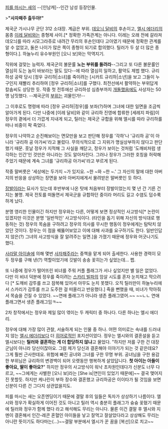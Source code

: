 [[피를 마시는 새]]의 --[인남캐]--인간 남성 등장인물. 

>'''"사자패주 출두야!"'''

제국군 가시나무 군단 312 소대장. 계급은 부위. [[데오늬 달비]]의 후손이고, [[엘시 에더리]]의 몸종 [[이레 달비]]와는 종형제 사이.[* 정확한 가족관계는 아니다. 이레는 오래 전에 갈라져 데오늬를 따라 시모그라쥬로 내려간 무리의 후손인데다 고아였기 때문에 정확한 관계를 알 수 없었고, 둘은 나이가 많은 쪽이 종형이 되기로 합의했다. 틸러가 두 살 더 많은 종형이다.]. 하늘누리 유수부원인 [오니 보]와는 막역지기.

직위에 걸맞는 능력자. 제국군의 불문률 '''노는 부위를 돌려라'''--그리고 또 다른 불문률인 열심히 도는 놈이 바보라는 말도 있다--에 따라 열심히 일하고, 활약도 제법 했다. 규리하성 공략 당시 [정우 규리하|소녀]를 죽이려는 [시카트 규리하|소년]을 보고 그들이 누구인지 재빨리 추리하여 [정우 규리하|소녀]를 구했다. 최전선에서 활약하는 부위답게 칼솜씨도 상당한 듯. 작중 첫 전투에선 규리하성 심층부까지 [[개돌]]했음에도 사상자는 50명 남짓했다. --제국군의 [[부위]]는 괴물인가!--

그 이후로도 명령에 따라 [정우 규리하|정우]를 보좌(?)하며 그녀에 대한 일면을 조금씩 알아가게 된다. 다만 나중에 [이레 달비]와 같이 규리하 진영에 합류한 [세레지 파림]이 정우의 곁에서 더 가깝게 지내게 되고, 틸러는 제국군 규합을 위해 엘시를 따라 규리하를 떠나 비중이 팍 죽었다.

정우의 나약하고 순진해보이는 면모만을 보고 판단해 정우를 '각하'나 '규리하 공'이 아니라 '규리하 공 아가씨'라고 불렀다. 무의식적으로 그 지위가 명실상부하지 않다고 판단했기 때문. 훗날 정우가 지적해 그 사실을 깨닫고, 정우가 보이는 것처럼 '도깨비처럼 생각하는 인간'인 것만은 아니라는 것도 알아차린다. 그러나 정우가 그러한 호칭을 허락해 주었기 때문에 계속 그녀를 '규리하공 아가씨'라고 부르게 된다.

작중 말버릇은 '세상에는 두가지 ~가 있지요. ~한 ~와 ~한 ~.' 그 자신의 말에 대한 아버지의 반응을 상상하는 장면을 보아 아버지에게서 물려받은 말버릇인 듯 하다. 

[[장발]]이라는 묘사가 있는데 후반부에 나온 탓에 처음부터 장발이었는지 몇 년 간 기른 건지는 불명. 제국 전토를 떠돌면서 제국군을 규합하던 중이라 머리도 길고 수염도 덥수룩하게 났다.

분명 영리한 인물이긴 하지만 정우와는 다른, 어떻게 보면 정상적인 사고방식[* 논란이 있겠지만 이것은 분명 '일반적인' 사고방식이다. (타인을 돕기 위해 자신의 방식대로 행동하는 것) 정우의 목숨을 구하려고 정우의 의사를 무시한 행동이 정우에게는 탐탁치 않았던 것이다. 정우는 이 점을 꿰뚫어보았고 이에 대해 사과를 요구하기도 한다. 일반인답지 않은(?) 그녀의 사고방식을 잘 알려주는 일면.]을 가졌기 때문에 정우와 어긋나기도 했다.

[[사라말 아이솔]]에 의해 몇번 [[사자패주]]라는 중책을 맡게 되어 출세한다. 사용한 경력이 모두 정우를 구해 낸(?) 역할이었기에 깃발이 송송 꽂히는가 싶었는데... 쩝.

또 나중에 정우가 떨어뜨린 비녀를 주워 커플 플래그가 서나 싶었지만 별 일은 없었다. 다만 이 비녀 덕분에 정우를 죽이려는 [[스카리 빌파]]의 암살 시도를 혼자 눈치채고 막으려다 [* 도깨비 감투를 쓰고 잠복해 있어서 아무도 눈치 못챘다. 오직 틸러만이 하늘누리에서 스카리가 감투를 쓰고 도주한 걸 떠올리고 반응했다.] 죽을 뻔했을 때, 비녀가 막아줘서 목숨을 건질 수 있었다. ~~연애 플래그가 아니라 생존 플래그였어.~~ ~~ㄴㄴ 연애플래그면서 생존 플래그임ㅋ~~

2차 창작에서는 정우와 제일 많이 엮이는 두 캐릭터 중 하나다. 다른 하나는 엘시 에더리.

정우에 대해 가장 많이 관찰, 서술하게 되는 인물 중 하나.
어떤 의미로는 속내를 드러내지 않는 [[엘시 에더리]]보다 더 [[히어로]]적인 포지션이었다. 정우는 엘시와의 결혼설을 듣고 엘시보다는 '''틸러와 결혼하는 게 더 합당하지 않냐'''고 물었다. "하지만 저를 구한 건 대장군님이 아니라 당신이잖아요. 그럼 제가 당신과 결혼해야 이야기가 되는 것 같은데요? 그게 훨씬 근사한데요. 위험에 빠진 공녀와 그녀를 구한 무명 부위. 공녀님을 구한 용감한 부위님은 규리하의 변경백이 되어 오랫동안 행복하게 살았답니다. '''첫 아이는 아들이 좋아요, 딸이 좋아요?'''"
하지만 정우의 사고방식이 워낙 초차원인데다가 신분도 너무 다르고, ~~그에게는 사별한 [오니 보]라는 [She is|연인이 있었기 때문에]~~ 결국 맺어지진 못할듯. 하지만 케나린이 부하 장수와 결혼했고 규리하공은 이이타가 될 것임을 보면 신분이 다른 건 그다지 상관없을지도.

피를 마시는 새는 오픈엔딩이기 때문에 결말 후의 일들은 독자가 상상하기 나름이다. 엘시와 정우가 확실하게 이어진 것도 아니고 틸러 역시 충분히 플래그가 슝슝 꽂혔기 때문에 틸러와 정우가 함께 했다 라고 해석해도 무리는 아니다. 물론 이건 결말 후 엘시와 지멘이 결혼해서 인간-레콘 혼혈인 아이들을 낳고 잘먹고 잘살았다라고 상상해도 무리는 아니란 뜻이기도 하다마는(...)~~결말 부분에서 엘시가 꾼 꿈을 [복선]으로 치고~~
